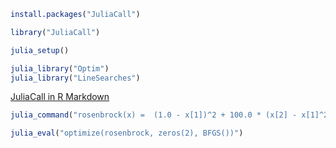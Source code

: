```r
install.packages("JuliaCall")
```

```r
library("JuliaCall")
```

```r
julia_setup()
```

```r
julia_library("Optim")
julia_library("LineSearches")
```

[JuliaCall in R Markdown](https://rpubs.com/Consistency/310507)

```r
julia_command("rosenbrock(x) =  (1.0 - x[1])^2 + 100.0 * (x[2] - x[1]^2)^2")
```

```r
julia_eval("optimize(rosenbrock, zeros(2), BFGS())")
```

